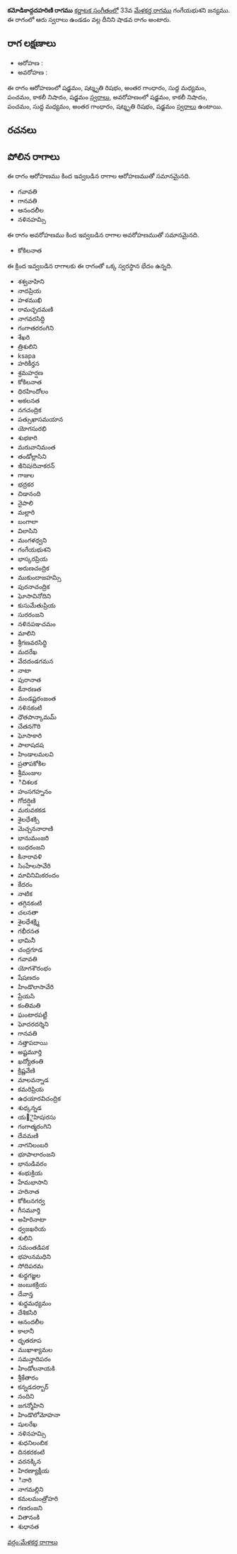 {{Infobox ragam
	| name          	= కమోడికాద్గదహరిణి
	| synonym	    	= 
	| mela          	= 
	| chakra        	= 
	| janaka        	= 
	| type          	= శాడవ
	| arohanam      	= {{svaraC|S|R3|G3|M1|P|N3|S'}} 
	| avarohanam    	= {{svaraC|S'|N3|P|M1|G3|R3|S}}
	| jeeva         	=
	| chhaya        	=
	| nyasa         	=
	| vishesha      	= 
	| equivalent  		= 
}}
{{కర్ణాటక సంగీత రాగాలు}}
'''కమోడికాద్గదహరిణి రాగము''' [[కర్ణాటక సంగీతం]]లో 33వ [[మేళకర్త రాగము]] గంగేయభుశని జన్యము.  ఈ రాగంలో ఆరు స్వరాలు ఉండడం వల్ల దీనిని షాడవ రాగం అంటారు.


==రాగ లక్షణాలు==


* ఆరోహణ : {{svaraC|S|R3|G3|M1|P|N3|S'}} 
* అవరోహణ : {{svaraC|S'|N3|P|M1|G3|R3|S}}

ఈ రాగం ఆరోహణంలో షడ్జమం, షట్శృతి రిషభం, అంతర గాంధారం, సుద్ద మధ్యమం, పంచమం, కాకలీ నిషాదం, షడ్జమం [[స్వరాలు]], అవరోహణంలో షడ్జమం, కాకలీ నిషాదం, పంచమం, సుద్ద మధ్యమం, అంతర గాంధారం, షట్శృతి రిషభం, షడ్జమం [[స్వరాలు]] ఉంటాయి.

==రచనలు==



==పోలిన రాగాలు==
ఈ రాగం ఆరోహణము కింద ఇవ్వబడిన రాగాల ఆరోహణముతో సమానమైనది.
* గవావతి
* గానవతి
* ఆనందలీల
* నళినహమ్సి

ఈ రాగం అవరోహణము కింద ఇవ్వబడిన రాగాల అవరోహణముతో సమానమైనది.
* కోకిలనాత

ఈ క్రింద ఇవ్వబడిన రాగాలకు ఈ రాగంతో ఒక్క స్వరస్థాన భేదం ఉన్నది.
* శశ్వవాహిని
* నాదప్రియ
* హళముఖి
* రామచ్ఛదమణి
* నాగవరసిద్ధి
* గంగాతరరంగిని
* శేఖరి
* త్రిశులిని
* ksapa
* హరికీర్తన
* శ్రమహర్షణ
* కోకిలనాత
* ధిరహిందోలం
* అకలనత
* నగచంద్రిక
* పత్సుఖాసమయాన
* యోగసురభి
* శుభకారి
* మరువానిమంత
* తండోల్లాసిని
* ఇినిషiదివాకరన్
* గాజుల
* భద్రకర
* చిడానంది
* నైపాలి
* మల్లారి
* బంగాలా
* విలాసిని
* మంగళధ్వని
* గంగేయభుశని
* భాస్కరప్రియ
* అరుణచంద్రిక
* ముకుందాజహమ్సి
* పురనాచంద్రిక
* ఘోసావినోదిని
* కుసుమేతుప్రియ
* సురరంజని
* నళినపఞచమం
* మాలిని
* శ్రీగణవరసిద్ధి
* మదరేఖ
* వేదదండగమన
* నాటా
* పురానాత
* కేనారణత
* మండష్టరంజంత
* నళినకంటి
* ధౌతపాన్కామమ్
* చేతనగౌరి
* ఘోసాకారి
* పాలాషదష
* హిండాలమలవి
* ప్రతాపకోకిల
* శ్రీమంజుల
* ిచిశలక
* హంసగహ్ననం
* గోదర్షిణి
* మరువకకడ
* శైలధేశక్సి
* మెచ్చననారాణి
* భానుమంజరి
* బుధరంజని
* కినారావళి
* సింహేలసావేరి
* మావినిమికరందం
* కేదరం
* నాటిక
* తగ్గినకంటి
* చలనతా
* శైలధేశక్ష్మి
* గభీరనత
* భామినీ
* చంద్రగూడ
* గవావతి
* యోగశౌరంభం
* షేషణదం
* హిండొలాసావేరి
* ప్రేయసి
* కంతిమతి
* ఘంటారపట్టీ
* ఘోదరదర్శిని
* గానవతి
* నత్తాపదాయి
* అష్టమూర్తి
* ఖద్యోతంతి
* క్రిష్ణవేణి
* మాలవన్నాడ
* కమరిప్రియ
* ఉధయారవిచంద్రిక
* శుధ్కన్నడ
* య౅ైహిషiరసు
* గంగాత్మరంగిని
* దేవమణి
* నాగనిలంబరి
* భూపాలారంజని
* భానుడివరం
* శంభుక్రియ
* హేమభాసాని
* హరినాత
* కోకిలనగర్వ
* గీసమూర్తి
* అహిరినాటా
* ధ్వజఖరియ
* శులిని
* సమంతడిపక
* భహునమధిని
* సోదిపరమ
* శుధ్ధగజ్జల
* జంబుకక్రియ
* దేవాన్త
* శుధ్ధమధ్యమం
* దేశికసిరి
* ఆనందలీల
* కాలానీ
* ధృతరూప
* ముఖాశ్యామల
* సమన్తాదిపరం
* హిండోలనాయకి
* శ్రీకేతారం
* కన్నడదర్బార్
* నందిని
* జగన్మోహిని
* హిండొలోమోహనా
* షులరేఖ
* నళినహమ్సి
* శుధనిలంబిక
* దినకరకంటి
* వరనక్కిన
* హిరణ్యాక్షీయ
* ినారి
* నాగమల్లిని
* కమలమంత్రోహరి
* గణరంజని
* వితానంకి
* శుధానత



[[వర్గం:మేళకర్త రాగాలు]]
